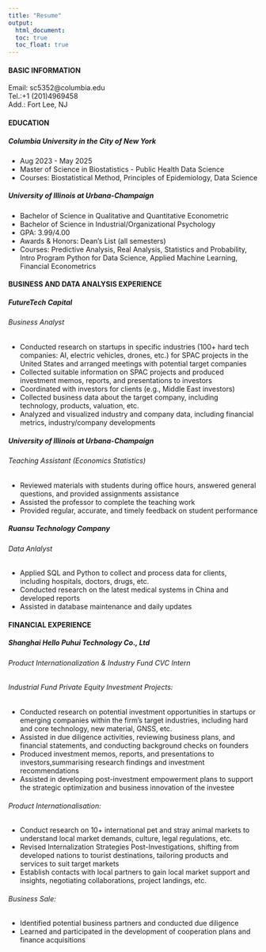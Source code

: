 ```yaml
---
title: "Resume"
output: 
  html_document:
  toc: true
  toc_float: true
---
```


#### BASIC INFORMATION
  Email: sc5352@columbia.edu  
  Tel.:+1 (201)4969458  
  Add.: Fort Lee, NJ  
  
#### EDUCATION
##### Columbia University in the City of New York <br> 
  - Aug 2023 - May 2025 <br>
  - Master of Science in Biostatistics - Public Health Data Science <br>
  - Courses: Biostatistical Method, Principles of Epidemiology, Data Science <br>
  
##### University of Illinois at Urbana-Champaign <br>
  - Bachelor of Science in Qualitative and Quantitative Econometric <br>
  - Bachelor of Science in Industrial/Organizational Psychology <br>
  - GPA: 3.99/4.00 <br>
  - Awards & Honors: Dean's List (all semesters) <br>
  - Courses: Predictive Analysis, Real Analysis, Statistics and Probability, Intro Program Python for Data Science, Applied Machine Learning, Financial Econometrics <br>
  
#### BUSINESS AND DATA ANALYSIS EXPERIENCE
##### FutureTech Capital
###### Business Analyst
  - Conducted research on startups in specific industries (100+ hard tech companies: AI, electric vehicles, drones, etc.) for SPAC projects in the United States and arranged meetings with potential target companies <br>
  - Collected suitable information on SPAC projects and produced investment memos, reports, and presentations to investors <br>
  - Coordinated with investors for clients (e.g., Middle East investors) <br>
  - Collected business data about the target company, including technology, products, valuation, etc. <br>
  - Analyzed and visualized industry and company data, including financial metrics, industry/company developments <br>

##### University of Illinois at Urbana-Champaign
###### Teaching Assistant (Economics Statistics)
  - Reviewed materials with students during office hours, answered general questions, and provided assignments assistance <br>
  - Assisted the professor to complete the teaching work <br>
  - Provided regular, accurate, and timely feedback on student performance <br>

##### Ruansu Technology Company	
###### Data Anlalyst
  - Applied SQL and Python to collect and process data for clients, including hospitals, doctors, drugs, etc.<br>
  - Conducted research on the latest medical systems in China and developed reports <br>
  - Assisted in database maintenance and daily updates<br>
  
#### FINANCIAL EXPERIENCE
##### Shanghai Hello Puhui Technology Co., Ltd							     
###### Product Internationalization & Industry Fund CVC Intern                      
###### Industrial Fund Private Equity Investment Projects: <br>
  - Conducted research on potential investment opportunities in startups or emerging companies within the firm's target industries, including hard and core technology,  new material, GNSS, etc.<br>
  - Assisted in due diligence activities, reviewing business plans, and financial statements, and conducting background checks on founders<br>
  - Produced investment memos, reports, and presentations to investors,summarising research findings and investment recommendations<br>
  - Assisted in developing post-investment empowerment plans to support the strategic optimization and business innovation of the investee<br>
  
###### Product Internationalisation: <br>
  - Conduct research on 10+ international pet and stray animal markets to understand local market demands, culture, legal regulations, etc.<br>
  - Revised Internalization Strategies Post-Investigations, shifting from developed nations to tourist destinations, tailoring products and services to suit target markets <br>
  - Establish contacts with local partners to gain local market support and insights, negotiating collaborations, project landings, etc. <br>

###### Business Sale: <br>
  - Identified potential business partners and conducted due diligence <br>
  - Learned and participated in the development of cooperation plans and finance acquisitions <br>
